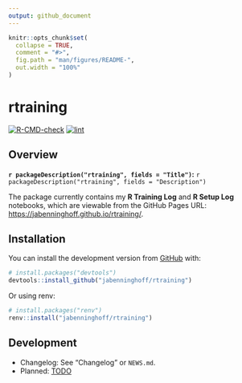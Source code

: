 ```yaml
---
output: github_document
---
```


<!-- README.md is generated from README.Rmd. Please edit that file -->

```r
knitr::opts_chunk$set(
  collapse = TRUE,
  comment = "#>",
  fig.path = "man/figures/README-",
  out.width = "100%"
)
```

# rtraining

<!-- badges: start -->
[![R-CMD-check](https://github.com/jabenninghoff/rtraining/workflows/R-CMD-check/badge.svg)](https://github.com/jabenninghoff/rtraining/actions)
[![lint](https://github.com/jabenninghoff/rtraining/workflows/lint/badge.svg)](https://github.com/jabenninghoff/rtraining/actions)
<!-- badges: end -->

## Overview

**`r packageDescription("rtraining", fields = "Title")`:** `r packageDescription("rtraining", fields = "Description")`

The package currently contains my **R Training Log** and **R Setup Log** notebooks, which are viewable from the GitHub Pages URL: <https://jabenninghoff.github.io/rtraining/>.

## Installation

You can install the development version from [GitHub](https://github.com/) with:

``` r
# install.packages("devtools")
devtools::install_github("jabenninghoff/rtraining")
```

Or using renv:

``` r
# install.packages("renv")
renv::install("jabenninghoff/rtraining")
```

## Development

- Changelog: See "Changelog" or `NEWS.md`.
- Planned: [TODO](TODO.md)
